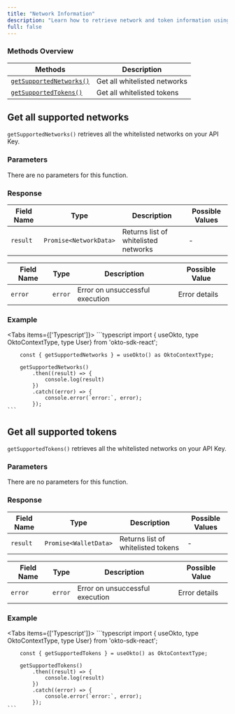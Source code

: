 ```yaml
---
title: "Network Information"
description: "Learn how to retrieve network and token information using the Okto SDK."
full: false
---
```




### Methods Overview

| Methods                                                 | Description                  |                 
|---------------------------------------------------------|------------------------------|
| [`getSupportedNetworks()`](#get-all-supported-networks) | Get all whitelisted networks |
| [`getSupportedTokens()`](#get-all-supported-tokens)     | Get all whitelisted tokens   |

<div className="method-box">

## Get all supported networks

`getSupportedNetworks()` retrieves all the whitelisted networks on your API Key.

### Parameters

There are no parameters for this function.

### Response

<Callout title="Success Response">

| Field Name | Type                   | Description                              | Possible Values |
|------------|------------------------|------------------------------------------|-----------------|
| `result`   | `Promise<NetworkData>` | Returns list of whitelisted networks     | -               |

</Callout>



<Callout type="error" title="Error Response">

| Field Name | Type                  | Description                                | Possible Value|
|------------|-----------------------|--------------------------------------------|---------------|
| `error`    | `error`               |  Error on unsuccessful execution           | Error details |

</Callout>


### Example
<Tabs items={['Typescript']}>
  <Tab value="Typescript">
    ```typescript
        import { useOkto, type OktoContextType, type User} from 'okto-sdk-react';
 
        const { getSupportedNetworks } = useOkto() as OktoContextType;
 
        getSupportedNetworks()
            .then((result) => {
                console.log(result)
            })
            .catch((error) => {
                console.error(`error:`, error);
            });
    ```
  </Tab>
</Tabs>

</div>

<div className="method-box">

## Get all supported tokens

`getSupportedTokens()` retrieves all the whitelisted networks on your API Key.

### Parameters

There are no parameters for this function.

### Response

<Callout title="Success Response">

| Field Name | Type                  | Description                        | Possible Values |
|------------|-----------------------|------------------------------------|-----------------|
| `result`   | `Promise<WalletData>` | Returns list of whitelisted tokens | -               |

</Callout>



<Callout type="error" title="Error Response">

| Field Name | Type                  | Description                         | Possible Value|
|------------|-----------------------|-------------------------------------|---------------|
| `error`    | `error`               |  Error on unsuccessful execution    | Error details |

</Callout>


### Example
<Tabs items={['Typescript']}>
  <Tab value="Typescript">
    ```typescript
        import { useOkto, type OktoContextType, type User} from 'okto-sdk-react';
 
        const { getSupportedTokens } = useOkto() as OktoContextType;
 
        getSupportedTokens()
            .then((result) => {
                console.log(result)
            })
            .catch((error) => {
                console.error(`error:`, error);
            });
    ```
  </Tab>
</Tabs>

</div>